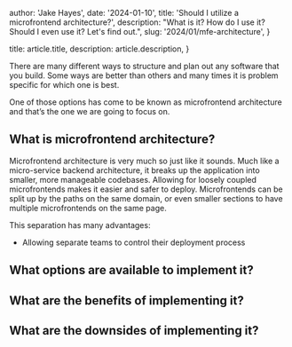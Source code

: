 
  author: 'Jake Hayes',
  date: '2024-01-10',
  title: 'Should I utilize a microfrontend architecture?',
  description:
    "What is it? How do I use it? Should I even use it? Let's find out.",
  slug: '2024/01/mfe-architecture',
}

  title: article.title,
  description: article.description,
}


There are many different ways to structure and plan out any software that you build. Some ways are better than others and many times it is problem specific for which one is best.

One of those options has come to be known as microfrontend architecture and that’s the one we are going to focus on.

## What is microfrontend architecture?

Microfrontend architecture is very much so just like it sounds. Much like a micro-service backend architecture, it breaks up the application into smaller, more manageable codebases. Allowing for loosely coupled microfrontends makes it easier and safer to deploy. Microfrontends can be split up by the paths on the same domain, or even smaller sections to have multiple microfrontends on the same page.

This separation has many advantages:

- Allowing separate teams to control their deployment process

## What options are available to implement it?

## What are the benefits of implementing it?

## What are the downsides of implementing it?
